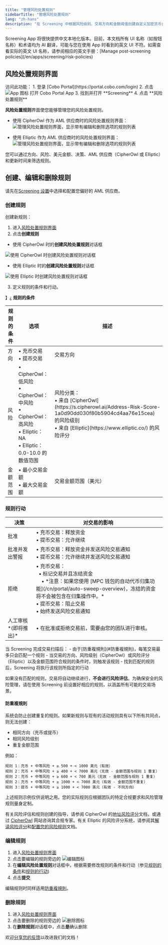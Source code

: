 ```yaml
---
title: "管理风险处置规则"
sidebarTitle: "管理风险处置规则"
lang: "zh-hans"
description: "在 Screening 中根据风险级别、交易方向和金额阈值创建自定义加密货币合规规则。实现 AML/CFT 规则自动执行。"
---
```


<Note>
Screening App 将很快提供中文本地化版本。目前，本文档所有 UI 名称（如按钮名称）和术语均为 AI 翻译，可能与您在使用 App 时看到的英文 UI 不符。如需查看实际的英文 UI 名称，请参阅相应的英文手册：[Manage post-screening policies](/en/apps/screening/risk-policies)
</Note>

## 风险处置规则界面

<Info>
访问此功能：
1. 登录 [Cobo Portal](https://portal.cobo.com/login)
2. 点击 <img src="/en/images/common/icon_apps.svg" className="icon" alt="App 图标"/> 打开 Cobo Portal App
3. 找到并打开 **Screening**
4. 点击 **风险处置规则**
</Info>

**风险处置规则**界面使您能够管理您的风险处置规则。

- 使用 CipherOwl 作为 AML 供应商时的风险处置规则界面：
  <img src="/en/images/portal-apps/screening/manage-post-screening-policies-cipherowl.png" className="screenshot_full_screen" alt="管理风险处置规则界面，显示带有编辑和删除选项的规则列表"/>

- 使用 Elliptic 作为 AML 供应商时的风险处置规则界面：
  <img src="/en/images/portal-apps/screening/manage-post-screening-policies-elliptic.png" className="screenshot_full_screen" alt="管理风险处置规则界面，显示带有编辑和删除选项的规则列表"/>

您可以通过方向、风险、美元金额、决策、AML 供应商（CipherOwl 或 Elliptic）和更新时间来筛选规则。

## 创建、编辑和删除规则

<Note>请先在[Screening 设置](/cn/apps/screening/screening-settings)中选择和配置您偏好的 AML 供应商。</Note>

### 创建规则

创建新规则：
1. 进入[风险处置规则界面](#风险处置规则界面)
2. 点击**创建规则**
  - 使用 CipherOwl 时的**创建风险处置规则**对话框
  <img src="/en/images/portal-apps/screening/creating-post-screening-policy-cipherowl.svg" className="screenshot_modal" alt="使用 CipherOwl 时创建风险处置规则对话框"/>

  - 使用 Elliptic 时的**创建风险处置规则**对话框
  <img src="/en/images/portal-apps/screening/creating-post-screening-policy-elliptic.png" className="screenshot_modal" alt="使用 Elliptic 时创建风险处置规则对话框"/>

3. 定义规则的条件和行动。

】¿
**规则的条件**

<table class="table six-columns">
  <thead>
    <tr>
      <th>规则的条件</th>
      <th>选项</th>
      <th>描述</th>
    </tr>
  </thead>
  <tbody>
    <tr>
      <td>方向</td>
      <td>• 充币交易<br/>• 提币交易</td>
      <td>交易方向</td>
    </tr>
    <tr>
      <td>风险</td>
      <td>• CipherOwl：低风险<br/>• CipherOwl：中风险<br/>• CipherOwl：高风险<br/>• Elliptic：NA<br/>• Elliptic：0.0-10.0 的数值范围</td>
      <td>风险分类：<br/>• 来自 [CipherOwl](https://s.cipherowl.ai/Address-Risk-Score-1a0d90dd030f80b5904cd4aa76e15cea) 的风险级别<br/>• 来自 [Elliptic](https://www.elliptic.co/) 的风险评分</td>
    </tr>
    <tr>
      <td>金额范围</td>
      <td>• 最小交易金额<br/>• 最大交易金额</td>
      <td>交易金额范围（美元）</td>
    </tr>
  </tbody>
</table>

### 规则行动

<table class="table six-columns">
  <thead>
    <tr>
      <th>决策</th>
      <th>对交易的影响</th>
    </tr>
  </thead>
  <tbody>
    <tr>
      <td>批准</td>
      <td>• 充币交易：释放资金<br/>• 提币交易：允许继续</td>
    </tr>
    <tr>
      <td>批准并发出警报</td>
      <td>• 充币交易：释放资金并发送风险交易通知<br/>• 提币交易：允许继续并发送风险交易通知</td>
    </tr>
    <tr>
      <td>拒绝</td>
      <td>• 充币交易：<br/>&nbsp;&nbsp;• 标记交易并且冻结资金 <br/>&nbsp;&nbsp;&nbsp;&nbsp;• *注意：如果您使用 [MPC 钱包的自动代币归集功能](/cn/portal/auto-sweep-overview)，冻结的资金将不会被包含在归集操作中。*<br/>• 提币交易：阻止交易<br/>• 始终发送风险交易通知</td>
    </tr>
    <tr>
      <td>人工审核 *(即将推出)*</td>
      <td>• 在批准或拒绝交易前，需要由您的团队进行审核。</td>
    </tr>
  </tbody>
</table>

<Note>
当 Screening 完成交易扫描后：
- 由于[防重複規則](#防重複規則)，每笔交易最多只会匹配一个规则
- 当交易的方向、风险级别（CipherOwl）或风险评分（Elliptic）以及金额范围符合规则的条件时，则触发该规则
- 找到匹配的规则后，Screening 将执行该规则所指定的行动
</Note>

<Warning>如果没有匹配的规则，交易将自动继续进行，**不会进行风险评估**。为确保安全的风险管理，请在使用 Screening 前设置好相应的规则，以涵盖所有可能的交易场景。</Warning>





#### 防重複規則
系统会防止创建重复的规则。如果新规则与现有的活动规则具有以下所有共同点，则无法创建：
- 相同方向（充币或提币）
- 相同风险级别
- 重复金额范围

例如：
```
规则 1：充币 + 中等风险 + ≥ 500 + < 1000 美元（有效）
规则 2：充币 + 中等风险 + ≥ 400 + < 7000 美元（无效 - 金额范围与规则 1 重复）
规则 2：充币 + 中等风险 + ≥ 600 + < 700 美元（无效 - 金额范围与规则 1 重复）
规则 2：充币 + 中等风险 + ≥ 1000 + < 7000 美元（有效 - 金额范围不重复）
规则 3：提币 + 中等风险 + ≥ 1000 + < 7000 美元（有效 - 不同方向）
```

<Warning>
上述规则示例仅供说明之用。您的实际规则应根据团队的特定合规要求和风险管理规则量身定制。

有关风险评估和规则创建的指导，请参阅 CipherOwl 的[地址风险评分](https://s.cipherowl.ai/Address-Risk-Score-1a0d90dd030f80b5904cd4aa76e15cea)文档，或通过 [CipherOwl](https://www.cipherowl.com/) 网站咨询其合规专家。有关 Elliptic 的风险评分系统，请参阅其[解读风险评分](https://help.elliptic.co/en/articles/2641454-interpreting-risk-scores)和[配置您的风险规则](https://help.elliptic.co/en/articles/8216353-configuring-your-risk-rules)文档。
</Warning>

### 编辑规则

1. 进入[风险处置规则界面](#风险处置规则界面)
2. 点击要编辑的规则旁边的 <img src="/en/images/common/icon_edit.svg" className="icon" alt="编辑图标"/>
3. 在**编辑风险处置规则**对话框中，根据需要修改规则的条件和行动（参见[规则的条件](#规则的条件)和[规则的行动](#规则的行动))
4. 点击**提交**

<Info>编辑规则时同样适用[防重複規則](#防重複規則)。</Info>

### 删除规则

1. 进入[风险处置规则界面](#风险处置规则界面)
2. 点击要删除的规则旁边的 <img src="/en/images/common/icon_delete.svg" className="icon" alt="删除图标"/>
3. 在**删除规则**对话框中，点击**是**确认删除

<Tip>欢迎[分享您的反馈](https://forms.zohopublic.com/cobo/form/DocumentFeedbackForm/formperma/QvLOhxJv1_JMsJ-1dleZ8Itb_7rzN-LtgvsDdxosoVI?referrername=manuals)以改进我们的文档！</Tip>
